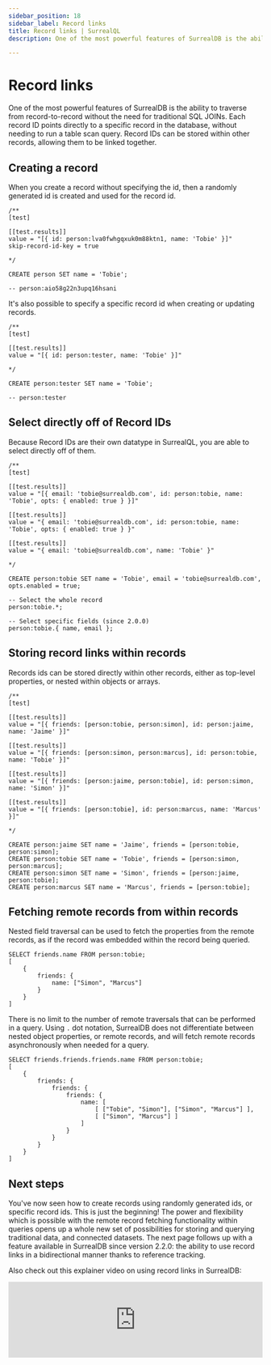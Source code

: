```yaml
---
sidebar_position: 18
sidebar_label: Record links
title: Record links | SurrealQL
description: One of the most powerful features of SurrealDB is the ability to traverse from record-to-record without the need for traditional SQL JOINs. Each record ID points directly to a specific record in the database.

---
```


# Record links

One of the most powerful features of SurrealDB is the ability to traverse from record-to-record without the need for traditional SQL JOINs. Each record ID points directly to a specific record in the database, without needing to run a table scan query. Record IDs can be stored within other records, allowing them to be linked together.

## Creating a record
When you create a record without specifying the id, then a randomly generated id is created and used for the record id.

```surql
/**
[test]

[[test.results]]
value = "[{ id: person:lva0fwhgqxuk0m88ktn1, name: 'Tobie' }]"
skip-record-id-key = true

*/

CREATE person SET name = 'Tobie';

-- person:aio58g22n3upq16hsani
```

It's also possible to specify a specific record id when creating or updating records.

```surql
/**
[test]

[[test.results]]
value = "[{ id: person:tester, name: 'Tobie' }]"

*/

CREATE person:tester SET name = 'Tobie';

-- person:tester
```

## Select directly off of Record IDs

Because Record IDs are their own datatype in SurrealQL, you are able to select directly off of them.

```surql
/**
[test]

[[test.results]]
value = "[{ email: 'tobie@surrealdb.com', id: person:tobie, name: 'Tobie', opts: { enabled: true } }]"

[[test.results]]
value = "{ email: 'tobie@surrealdb.com', id: person:tobie, name: 'Tobie', opts: { enabled: true } }"

[[test.results]]
value = "{ email: 'tobie@surrealdb.com', name: 'Tobie' }"

*/

CREATE person:tobie SET name = 'Tobie', email = 'tobie@surrealdb.com', opts.enabled = true;

-- Select the whole record
person:tobie.*;

-- Select specific fields (since 2.0.0)
person:tobie.{ name, email };
```

## Storing record links within records

Records ids can be stored directly within other records, either as top-level properties, or nested within objects or arrays.

```surql
/**
[test]

[[test.results]]
value = "[{ friends: [person:tobie, person:simon], id: person:jaime, name: 'Jaime' }]"

[[test.results]]
value = "[{ friends: [person:simon, person:marcus], id: person:tobie, name: 'Tobie' }]"

[[test.results]]
value = "[{ friends: [person:jaime, person:tobie], id: person:simon, name: 'Simon' }]"

[[test.results]]
value = "[{ friends: [person:tobie], id: person:marcus, name: 'Marcus' }]"

*/

CREATE person:jaime SET name = 'Jaime', friends = [person:tobie, person:simon];
CREATE person:tobie SET name = 'Tobie', friends = [person:simon, person:marcus];
CREATE person:simon SET name = 'Simon', friends = [person:jaime, person:tobie];
CREATE person:marcus SET name = 'Marcus', friends = [person:tobie];
```

## Fetching remote records from within records

Nested field traversal can be used to fetch the properties from the remote records, as if the record was embedded within the record being queried.

```surql
SELECT friends.name FROM person:tobie;
[
	{
		friends: {
			name: ["Simon", "Marcus"]
		}
	}
]
```

There is no limit to the number of remote traversals that can be performed in a query. Using `.` dot notation, SurrealDB does not differentiate between nested object properties, or remote records, and will fetch remote records asynchronously when needed for a query.

```surql
SELECT friends.friends.friends.name FROM person:tobie;
[
	{
		friends: {
			friends: {
				friends: {
					name: [
						[ ["Tobie", "Simon"], ["Simon", "Marcus"] ],
						[ ["Simon", "Marcus"] ]
					]
				}
			}
		}
	}
]
```

## Next steps

You've now seen how to create records using randomly generated ids, or specific record ids. This is just the beginning! The power and flexibility which is possible with the remote record fetching functionality within queries opens up a whole new set of possibilities for storing and querying traditional data, and connected datasets. The next page follows up with a feature available in SurrealDB since version 2.2.0: the ability to use record links in a bidirectional manner thanks to reference tracking.

Also check out this explainer video on using record links in SurrealDB:


<iframe width="100%" src="https://www.youtube.com/embed/TyX45cyZ-W0?si=S9M59afDEiqxeC5d" title="YouTube video player" frameborder="0" allow="accelerometer; autoplay; clipboard-write; encrypted-media; gyroscope; picture-in-picture; web-share" referrerpolicy="strict-origin-when-cross-origin" style={{aspectRatio: 1.7, paddingTop: '20px'}} allowfullscreen></iframe>


